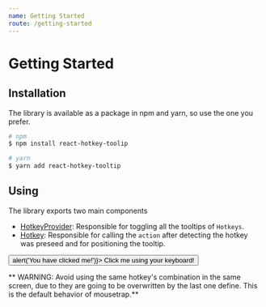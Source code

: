 ```yaml
---
name: Getting Started
route: /getting-started
---
```



# Getting Started

## Installation

The library is available as a package in npm and yarn, so use the one you prefer.

```bash
# npm
$ npm install react-hotkey-toolip

# yarn
$ yarn add react-hotkey-tooltip
```

## Using

The library exports two main components

- [HotkeyProvider](): Responsible for toggling all the tooltips of `Hotkeys`.
- [Hotkey](): Responsible for calling the `action` after detecting the hotkey was preseed and for positioning the tooltip.

<Playground>
  <HotkeyProvider>
    <Hotkey combination="a" onPress="click">
      <button onClick={() => alert('You have clicked me!')}>
        Click me using your keyboard!
      </button>
    </Hotkey>
  </HotkeyProvider>
</Playground>

** WARNING: Avoid using the same hotkey's combination in the same screen, due to they are going to be overwritten by the last one define. This is the default behavior of mousetrap.**

<NextSection url="/hotkey-provider" name="Hotkey Provider" />
